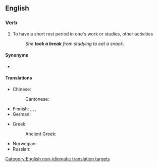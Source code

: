 ==English==

===Verb===
{{en-verb|[[take]]<,,took,taken> a [[break]]}}

# To have a short rest period in one's work or studies, other activities
#: ''She '''took a break''' from studying to eat a snack.''

====Synonyms====
* {{l|en|have a break}}

====Translations====
{{trans-top|to have a short rest period in one's work}}
* Chinese:
*: Cantonese: {{t|yue|休息|tr=jau1 sik1|sc=Hani}}
* Finnish: {{t+|fi|levätä}}, {{t|fi|[[pitää]] [[tauko]]}}, {{t+|fi|huilata}}, {{t|fi|huilia}}
* German: {{t|de|eine Pause machen}}
{{trans-mid}}
* Greek:
*: Ancient Greek: {{t|grc|ἀναπαύομαι}}
* Norwegian: {{t|no|ta en pause}}
* Russian: {{t+|ru|передохну́ть|pf}}
{{trans-bottom}}

[[Category:English non-idiomatic translation targets]]